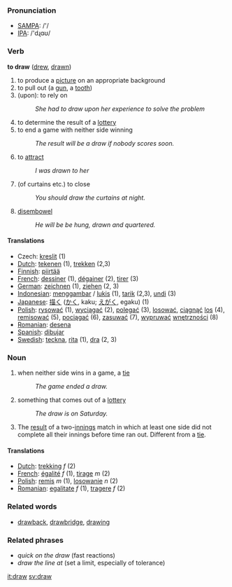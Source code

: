 === Pronunciation ===
*[[w:SAMPA|SAMPA]]: /'/
*[[w:IPA|IPA]]: /'dɻɑʊ/

=== Verb ===

'''to draw''' ([[drew]], [[drawn]])

# to produce a [[picture]] on an appropriate background
# to pull out (a [[gun]], a [[tooth]])
#(upon): to rely on
#:''She had to draw upon her experience to solve the problem''
# to determine the result of a [[lottery]]
# to end a game with neither side winning
#:''The result will be a draw if nobody scores soon.''
# to [[attract]]
#:''I was drawn to her''
# (of curtains etc.) to close
#:''You should draw the curtains at night.''
# [[disembowel]]
#:''He will be be hung, drawn and quartered.''

==== Translations ====
*Czech: [[kreslit]] (1)
*[[Dutch]]: [[tekenen]] (1), [[trekken]] (2,3)
*[[Finnish]]: [[piirtää]]
*[[French]]: [[dessiner]] (1), [[dégainer]] (2), [[tirer]] (3)
*[[German]]: [[zeichnen]] (1), [[ziehen]] (2, 3)
*[[Indonesian]]: [[gambar|menggambar]] / [[lukis]] (1), [[tarik]] (2,3), [[undi]] (3)
*[[Japanese]]: [[描く]] ([[かく]], kaku; [[えがく]], egaku) (1)
*[[Polish]]: [[rysować]] (1), [[wyciągać]] (2), [[polegać]] (3), [[losować]], [[ciągnąć]] [[los]] (4), [[remisować]] (5), [[pociągać]] (6), [[zasuwać]] (7), [[wypruwać]] [[wnętrzności]] (8)
*[[Romanian]]: [[desena]]
*[[Spanish]]: [[dibujar]]
*[[Swedish]]: [[teckna]], [[rita]] (1), [[dra]] (2, 3)

=== Noun ===

# when neither side wins in a game, a [[tie]]
#:''The game ended a draw.''
# something that comes out of a [[lottery]]
#:''The draw is on Saturday.''
# {{cricket}} The [[result]] of a two-[[innings]] match in which at least one side did not complete all their innings before time ran out. Different from a [[tie]].

==== Translations ====
*[[Dutch]]: [[trekking]] ''f'' (2)
*[[French]]: [[égalité]] ''f'' (1), [[tirage]] ''m'' (2)
*[[Polish]]: [[remis]] ''m'' (1), [[losowanie]] ''n'' (2)
*[[Romanian]]: [[egalitate]] ''f'' (1), [[tragere]] ''f'' (2)

===Related words===
*[[drawback]], [[drawbridge]], [[drawing]]

===Related phrases===
*''quick on the draw'' (fast reactions)
*''draw the line at'' (set a limit, especially of tolerance)

[[it:draw]]
[[sv:draw]]